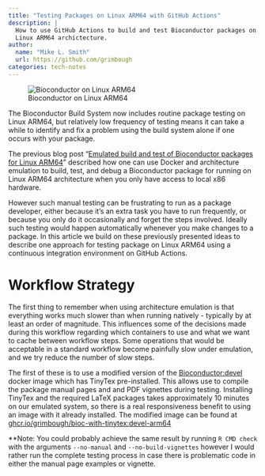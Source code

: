 ```yaml
---
title: "Testing Packages on Linux ARM64 with GitHub Actions"
description: |
  How to use GitHub Actions to build and test Bioconductor packages on 
  Linux ARM64 archictecture.
author:
  name: "Mike L. Smith"
  url: https://github.com/grimbough
categories: tech-notes
---
```


![Bioconductor on Linux ARM64](../2023-06-09-debug-linux-arm64-on-docker/bioconductor_logo_cmyk.png)

The Bioconductor Build System now includes routine package testing on Linux ARM64, but
relatively low frequency of testing means it can take a while to identify and fix
a problem using the build system alone if one occurs with your package.  

The previous blog post "[Emulated build and test of Bioconductor packages for Linux ARM64](https://bioconductor.github.io/biocblog/posts/2023-06-09-debug-linux-arm64-on-docker/)" described how one can use Docker and architecture emulation to build, test, and debug a
Bioconductor package for running on Linux ARM64 architecture when you only have
access to local x86 hardware.

However such manual testing can be frustrating to run as a package developer, either
because it's an extra task you have to run frequently, or because you only do it 
occasionally and forget the steps involved.  Ideally such testing would happen
automatically whenever you make changes to a package.  In this article we build on these previously presented ideas to describe one approach for testing package on Linux ARM64 using a continuous integration environment on GitHub Actions.

# Workflow Strategy

The first thing to remember when using architecture emulation is that everything works
much slower than when running natively - typically by at least an order of magnitude.
This influences some of the decisions made during this workflow regarding which containers
to use and what we want to cache between workflow steps.  Some operations that would be 
acceptable in a standard workflow become painfully slow under emulation, and we try reduce the number of slow steps.

The first of these is to use a modified version of the
[Bioconductor:devel](https://github.com/Bioconductor/bioconductor_docker/pkgs/container/bioconductor/102293490?tag=devel-amd64) 
docker image which has TinyTex pre-installed.  This allows use to compile the 
package manual pages and and PDF vignettes during testing.  Installing TinyTex
and the required LaTeX packages takes approximately 10 minutes on our emulated
system, so there is a real responsiveness benefit to using an image with it
already installed.  The modified image can be found at [ghcr.io/grimbough/bioc-with-tinytex:devel-arm64](ghcr.io/grimbough/bioc-with-tinytex:devel-arm64)

**Note: You could probably achieve the same result by running `R CMD check` with the arguments `--no-manual` and `--no-build-vignettes` however I would rather run the 
complete testing process in case there is problematic code in either the manual page 
examples or vignette.

